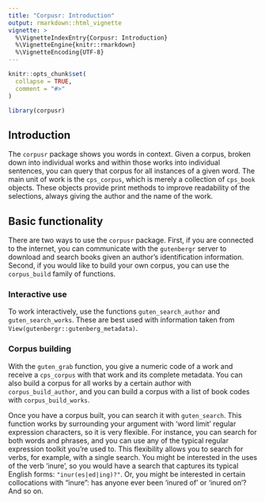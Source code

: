 ```yaml
---
title: "Corpusr: Introduction"
output: rmarkdown::html_vignette
vignette: >
  %\VignetteIndexEntry{Corpusr: Introduction}
  %\VignetteEngine{knitr::rmarkdown}
  %\VignetteEncoding{UTF-8}
---
```


```r
knitr::opts_chunk$set(
  collapse = TRUE,
  comment = "#>"
)
```

```r
library(corpusr)
```

## Introduction
The `corpusr` package shows you words in context. Given a corpus, broken down into individual works and within those works into individual sentences, you can query that corpus for all instances of a given word. The main unit of work is the `cps_corpus`, which is merely a collection of `cps_book` objects. These objects provide print methods to improve readability of the selections, always giving the author and the name of the work. 

## Basic functionality
There are two ways to use the `corpusr` package. First, if you are connected to the internet, you can communicate with the `gutenbergr` server to download and search books given an author's identification information. Second, if you would like to build your own corpus, you can use the `corpus_build` family of functions. 

### Interactive use
To work interactively, use the functions `guten_search_author` and `guten_search_works`. These are best used with information taken from `View(gutenbergr::gutenberg_metadata)`. 

### Corpus building
With the `guten_grab` function, you give a numeric code of a work and receive a `cps_corpus` with that work and its complete metadata. You can also build a corpus for all works by a certain author with `corpus_build_author`, and you can build a corpus with a list of book codes with `corpus_build_works`.

Once you have a corpus built, you can search it with `guten_search`. This function works by surrounding your argument with 'word limit' regular expression characters, so it is very flexible. For instance, you can search for both words and phrases, and you can use any of the typical regular expression toolkit you're used to. This flexibility allows you to search for verbs, for example, with a single search. You might be interested in the uses of the verb 'inure', so you would have a search that captures its typical English forms: `"inur(es|ed|ing)?"`. Or, you might be interested in certain collocations with "inure": has anyone ever been 'inured of' or 'inured on'? And so on. 
